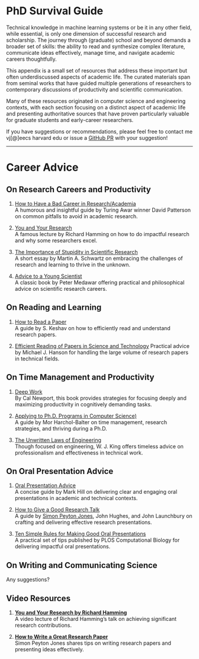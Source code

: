 # PhD Survival Guide {.unnumbered}

Technical knowledge in machine learning systems or be it in any other field, while essential, is only one dimension of successful research and scholarship. The journey through (graduate) school and beyond demands a broader set of skills: the ability to read and synthesize complex literature, communicate ideas effectively, manage time, and navigate academic careers thoughtfully.

This appendix is a small set of resources that address these important but often underdiscussed aspects of academic life. The curated materials span from seminal works that have guided multiple generations of researchers to contemporary discussions of productivity and scientific communication. 

Many of these resources originated in computer science and engineering contexts, with each section focusing on a distinct aspect of academic life and presenting authoritative sources that have proven particularly valuable for graduate students and early-career researchers.

If you have suggestions or recommendations, please feel free to contact me vj[@]eecs harvard edu or issue a [GitHub PR](https://github.com/harvard-edge/cs249r_book/pulls) with your suggestion!

---

# Career Advice

## On Research Careers and Productivity

1. [How to Have a Bad Career in Research/Academia](https://people.eecs.berkeley.edu/~pattrsn/talks/BadCareer.pdf)  
   A humorous and insightful guide by Turing Awar winner David Patterson on common pitfalls to avoid in academic research.

1. [You and Your Research](https://www.cs.virginia.edu/~robins/YouAndYourResearch.html)  
   A famous lecture by Richard Hamming on how to do impactful research and why some researchers excel.

1. [The Importance of Stupidity in Scientific Research](https://jcs.biologists.org/content/joces/121/11/1771.full.pdf)  
   A short essay by Martin A. Schwartz on embracing the challenges of research and learning to thrive in the unknown.

1. [Advice to a Young Scientist](https://www.goodreads.com/book/show/905743.Advice_To_A_Young_Scientist)  
   A classic book by Peter Medawar offering practical and philosophical advice on scientific research careers.

## On Reading and Learning

1. [How to Read a Paper](https://web.stanford.edu/class/ee384m/Handouts/HowtoReadPaper.pdf)  
   A guide by S. Keshav on how to efficiently read and understand research papers.

1. [Efficient Reading of Papers in Science and Technology](https://www.cs.columbia.edu/~hgs/netbib/efficientReading.pdf) 
    Practical advice by Michael J. Hanson for handling the large volume of research papers in technical fields.

## On Time Management and Productivity

1. [Deep Work](https://www.calnewport.com/books/deep-work/)  
    By Cal Newport, this book provides strategies for focusing deeply and maximizing productivity in cognitively demanding tasks.

1. [Applying to Ph.D. Programs in Computer Science)](https://www.cs.cmu.edu/~harchol/gradschooltalk.pdf)  
    A guide by Mor Harchol-Balter on time management, research strategies, and thriving during a Ph.D.

1. [The Unwritten Laws of Engineering](https://rotorlab.tamu.edu/me489/README/2010%20ASME%20Unwritten_Laws_of_Enginering.pdf)  
    Though focused on engineering,  W. J. King offers timeless advice on professionalism and effectiveness in technical work.

## On Oral Presentation Advice

1. [Oral Presentation Advice](http://pages.cs.wisc.edu/~markhill/papers/OralPres.html)  
   A concise guide by Mark Hill on delivering clear and engaging oral presentations in academic and technical contexts.

1. [How to Give a Good Research Talk](https://www.microsoft.com/en-us/research/wp-content/uploads/2016/08/giving-a-talk.pdf)  
   A guide by [Simon Peyton Jones](https://simon.peytonjones.org/), John Hughes, and John Launchbury on crafting and delivering effective research presentations.

1. [Ten Simple Rules for Making Good Oral Presentations](https://journals.plos.org/ploscompbiol/article?id=10.1371/journal.pcbi.0030077)  
   A practical set of tips published by PLOS Computational Biology for delivering impactful oral presentations.

## On Writing and Communicating Science

Any suggestions?

## Video Resources

1. **[You and Your Research by Richard Hamming](https://www.youtube.com/watch?v=a1zDuOPkMSw)**  
    A video lecture of Richard Hamming's talk on achieving significant research contributions.

1. **[How to Write a Great Research Paper](https://youtu.be/VK51E3gHENc)**  
    Simon Peyton Jones shares tips on writing research papers and presenting ideas effectively.
